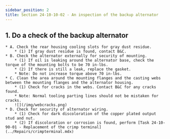 ```yaml
---
sidebar_position: 2
title: Section 24-10-10-02 - An inspection of the backup alternator
---
```


## 1. Do a check of the backup alternator
    * A. Check the rear housing cooling slots for gray dust residue. 
        * (1) If gray dust residue is found, contact B&C. 
    * B. Check the alternator externally for security of mounting.
        * (1) If oil is leaking around the alternator base, check the torque of the mounting bolts to be 70 in-lbs. 
        * (2) If there is still a leak, replace the gasket. 
        * Note: Do not increase torque above 70 in-lbs. 
    * C. Clean the area around the mounting flanges and the casting webs between the mounting flanges and the alternator housing. 
        * (1) Check for cracks in the webs. Contact B&C for any cracks found.
        * Note: Normal tooling parting lines should not be mistaken for cracks. 
        ![](/img/webcracks.png)
    * D. Check for security of alternator wiring. 
        * (1) Check for dark discoloration of the copper plated output stud and nut.
        * (2) If discoloration or corrosion is found, perform [Task 24-10-90-01 - Replacement of the crimp terminal](../Repairs/crimpterminal.mdx) 
